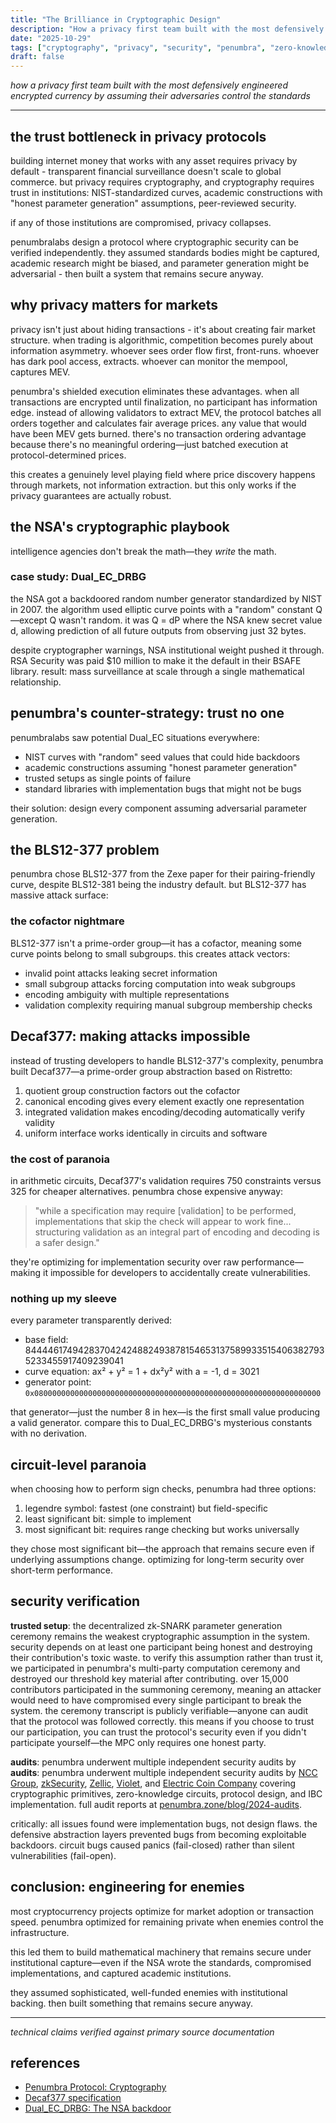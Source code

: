 ```yaml
---
title: "The Brilliance in Cryptographic Design"
description: "How a privacy first team built with the most defensively engineered encrypted currency by assuming their adversaries control the standards"
date: "2025-10-29"
tags: ["cryptography", "privacy", "security", "penumbra", "zero-knowledge", "nsa", "surveillance"]
draft: false
---
```


*how a privacy first team built with the most defensively engineered encrypted currency by assuming
their adversaries control the standards*

---

## the trust bottleneck in privacy protocols

building internet money that works with any asset requires privacy by default - transparent
financial surveillance doesn't scale to global commerce. but privacy requires cryptography, and
cryptography requires trust in institutions: NIST-standardized curves, academic constructions with
"honest parameter generation" assumptions, peer-reviewed security.

if any of those institutions are compromised, privacy collapses.

penumbralabs design a protocol where cryptographic security can be verified independently. they
assumed standards bodies might be captured, academic research might be biased, and parameter
generation might be adversarial - then built a system that remains secure anyway.

## why privacy matters for markets

privacy isn't just about hiding transactions - it's about creating fair market structure. when
trading is algorithmic, competition becomes purely about information asymmetry. whoever sees order
flow first, front-runs. whoever has dark pool access, extracts. whoever can monitor the mempool,
captures MEV.

penumbra's shielded execution eliminates these advantages. when all transactions are encrypted until
finalization, no participant has information edge. instead of allowing validators to extract MEV,
the protocol batches all orders together and calculates fair average prices. any value that would
have been MEV gets burned. there's no transaction ordering advantage because there's no meaningful
ordering—just batched execution at protocol-determined prices.

this creates a genuinely level playing field where price discovery happens through markets, not
information extraction. but this only works if the privacy guarantees are actually robust.

## the NSA's cryptographic playbook

intelligence agencies don't break the math—they *write* the math.

### case study: Dual_EC_DRBG

the NSA got a backdoored random number generator standardized by NIST in 2007. the algorithm used
elliptic curve points with a "random" constant Q—except Q wasn't random. it was Q = dP where the
NSA knew secret value d, allowing prediction of all future outputs from observing just 32 bytes.

despite cryptographer warnings, NSA institutional weight pushed it through. RSA Security was paid
$10 million to make it the default in their BSAFE library. result: mass surveillance at scale
through a single mathematical relationship.

## penumbra's counter-strategy: trust no one

penumbralabs saw potential Dual_EC situations everywhere:

- NIST curves with "random" seed values that could hide backdoors
- academic constructions assuming "honest parameter generation"
- trusted setups as single points of failure
- standard libraries with implementation bugs that might not be bugs

their solution: design every component assuming adversarial parameter generation.

## the BLS12-377 problem

penumbra chose BLS12-377 from the Zexe paper for their pairing-friendly curve, despite BLS12-381
being the industry default. but BLS12-377 has massive attack surface:

### the cofactor nightmare

BLS12-377 isn't a prime-order group—it has a cofactor, meaning some curve points belong to small
subgroups. this creates attack vectors:

- invalid point attacks leaking secret information
- small subgroup attacks forcing computation into weak subgroups
- encoding ambiguity with multiple representations
- validation complexity requiring manual subgroup membership checks

## Decaf377: making attacks impossible

instead of trusting developers to handle BLS12-377's complexity, penumbra built Decaf377—a
prime-order group abstraction based on Ristretto:

1. quotient group construction factors out the cofactor
2. canonical encoding gives every element exactly one representation
3. integrated validation makes encoding/decoding automatically verify validity
4. uniform interface works identically in circuits and software

### the cost of paranoia

in arithmetic circuits, Decaf377's validation requires 750 constraints versus 325 for cheaper
alternatives. penumbra chose expensive anyway:

> "while a specification may require [validation] to be performed, implementations that skip the
> check will appear to work fine... structuring validation as an integral part of encoding and
> decoding is a safer design."

they're optimizing for implementation security over raw performance—making it impossible for
developers to accidentally create vulnerabilities.

### nothing up my sleeve

every parameter transparently derived:

- base field: 8444461749428370424248824938781546531375899335154063827935233455917409239041
- curve equation: ax² + y² = 1 + dx²y² with a = -1, d = 3021
- generator point: `0x0800000000000000000000000000000000000000000000000000000000000000`

that generator—just the number 8 in hex—is the first small value producing a valid generator.
compare this to Dual_EC_DRBG's mysterious constants with no derivation.

## circuit-level paranoia

when choosing how to perform sign checks, penumbra had three options:

1. legendre symbol: fastest (one constraint) but field-specific
2. least significant bit: simple to implement
3. most significant bit: requires range checking but works universally

they chose most significant bit—the approach that remains secure even if underlying assumptions
change. optimizing for long-term security over short-term performance.

## security verification

**trusted setup**: the decentralized zk-SNARK parameter generation ceremony remains the weakest
cryptographic assumption in the system. security depends on at least one participant being honest
and destroying their contribution's toxic waste. to verify this assumption rather than trust it,
we participated in penumbra's multi-party computation ceremony and destroyed our threshold key
material after contributing. over 15,000 contributors participated in the summoning ceremony,
meaning an attacker would need to have compromised every single participant to break the system.
the ceremony transcript is publicly verifiable—anyone can audit that the protocol was followed
correctly. this means if you choose to trust our participation, you can trust the protocol's
security even if you didn't participate yourself—the MPC only requires one honest party.

**audits**: penumbra underwent multiple independent security audits by
**audits**: penumbra underwent multiple independent security audits by
[NCC Group](https://www.nccgroup.com/research-blog/public-report-penumbra-labs-r1cs-implementation-review/),
[zkSecurity](https://www.zksecurity.xyz/), [Zellic](https://www.zellic.io/),
[Violet](https://x.com/alpeh_v), and [Electric Coin Company](https://electriccoin.co/)
covering cryptographic primitives, zero-knowledge circuits, protocol design, and IBC
implementation. full audit reports at
[penumbra.zone/blog/2024-audits](https://www.penumbra.zone/blog/2024-audits).

critically: all issues found were implementation bugs, not design flaws. the defensive abstraction
layers prevented bugs from becoming exploitable backdoors. circuit bugs caused panics (fail-closed)
rather than silent vulnerabilities (fail-open).

## conclusion: engineering for enemies

most cryptocurrency projects optimize for market adoption or transaction speed. penumbra optimized
for remaining private when enemies control the infrastructure.

this led them to build mathematical machinery that remains secure under institutional capture—even
if the NSA wrote the standards, compromised implementations, and captured academic institutions.

they assumed sophisticated, well-funded enemies with institutional backing. then built something
that remains secure anyway.

---

*technical claims verified against primary source documentation*

## references

- [Penumbra Protocol: Cryptography](https://protocol.penumbra.zone/main/crypto.html)
- [Decaf377 specification](https://protocol.penumbra.zone/main/crypto/decaf377.html)
- [Dual_EC_DRBG: The NSA backdoor](https://en.wikipedia.org/wiki/Dual_EC_DRBG)

